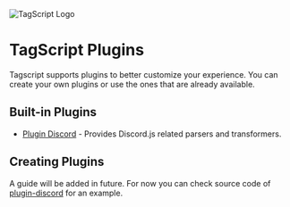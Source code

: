 

<div className="flex justify-center items-center flex-col">

<Image src={Logo} alt="TagScript Logo" width={250} height={250} placeholder="blur" />

# TagScript Plugins

</div>

Tagscript supports plugins to better customize your experience. You can create your own plugins or use the ones that are already available.

## Built-in Plugins

-   [Plugin Discord](./plugin-discord.md) - Provides Discord.js related parsers and transformers.

## Creating Plugins

A guide will be added in future. For now you can check source code of [plugin-discord](https://github.com/imranbarbhuiya/TagScript/tree/main/packages/tagscript-plugin-discord) for an example.
